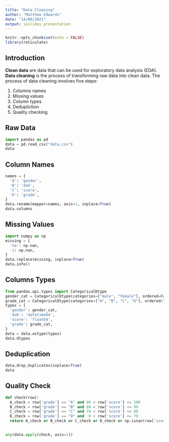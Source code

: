 ```yaml
---
title: "Data Cleaning"
author: "Matthew Edwards"
date: "14/09/2021"
output: ioslides_presentation
---
```


```r
knitr::opts_chunk$set(echo = FALSE)
library(reticulate)
```

## Introduction

**Clean data** are data that can be used for exploratory data analysis (EDA). **Data cleaning** is the process of transforming raw data into clean data. The process of data cleaning involves five steps:

1. Columns names
2. Missing values
3. Column types
4. Dedupliction
5. Quality checking

## Raw Data

```python
import pandas as pd
data = pd.read_csv("data.csv")
data
```

## Column Names

```python
names = {
  'A': 'gender',
  'B': 'dob',
  'C': 'score',
  'D': 'grade',
}
data.rename(mapper=names, axis=1, inplace=True)
data.columns
```

## Missing Values

```python
import numpy as np
missing = {
  'na': np.nan,
  -1: np.nan,
}
data.replace(missing, inplace=True)
data.info()
```

## Columns Types

```python
from pandas.api.types import CategoricalDtype
gender_cat = CategoricalDtype(categories=["male", "female"], ordered=False)
grade_cat = CategoricalDtype(categories=["A", "B", "C", "D"], ordered=True)
types = {
  'gender': gender_cat,
  'dob': 'datetime64',
  'score': 'float64',
  'grade': grade_cat,
}
data = data.astype(types)
data.dtypes
```

## Deduplication

```python
data.drop_duplicates(inplace=True)
data
```

## Quality Check

```python
def check(row):
  A_check = row['grade'] == "A" and 90 < row['score'] <= 100 
  B_check = row['grade'] == "B" and 80 < row['score'] <= 90
  C_check = row['grade'] == "C" and 70 < row['score'] <= 80
  D_check = row['grade'] == "D" and  0 < row['score'] <= 70
  return A_check or B_check or C_check or D_check or np.isnan(row['score'])
  

any(data.apply(check, axis=1))
```
